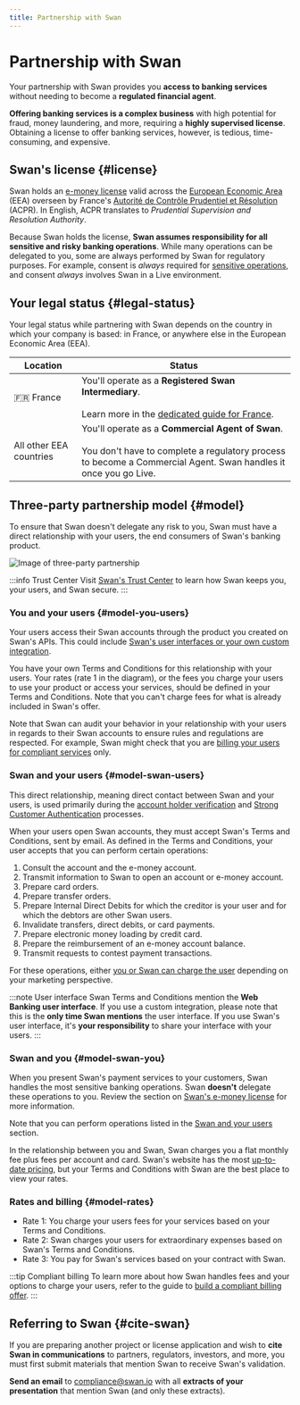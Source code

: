 ```yaml
---
title: Partnership with Swan
---
```


# Partnership with Swan

Your partnership with Swan provides you **access to banking services** without needing to become a **regulated financial agent**.

**Offering banking services is a complex business** with high potential for fraud, money laundering, and more, requiring a **highly supervised license**.
Obtaining a license to offer banking services, however, is tedious, time-consuming, and expensive.

## Swan's license {#license}

Swan holds an [e-money license](https://www.regafi.fr/spip.php?page=results&type=advanced&id_secteur=3&lang=en&denomination=Swan&siren=853827103&cib=17328&bic=&nom=&siren_agent=&num=&cat=0&retrait=0) valid across the [European Economic Area](./overview/country-coverage.mdx) (EEA) overseen by France's [Autorité de Contrôle Prudentiel et Résolution](https://acpr.banque-france.fr/en) (ACPR).
In English, ACPR translates to *Prudential Supervision and Resolution Authority*.

Because Swan holds the license, **Swan assumes responsibility for all sensitive and risky banking operations**.
While many operations can be delegated to you, some are always performed by Swan for regulatory purposes.
For example, consent is *always* required for [sensitive operations](../topics/users/consent/index.mdx#sensitive), and consent *always* involves Swan in a Live environment.

## Your legal status {#legal-status}

Your legal status while partnering with Swan depends on the country in which your company is based: in France, or anywhere else in the European Economic Area (EEA).

| Location | Status |
| --- | --- |
| 🇫🇷 France | You'll operate as a **Registered Swan Intermediary**.<br /><br />Learn more in the [dedicated guide for France](./overview/guide-orias.mdx). |
| All other EEA countries | You'll operate as a **Commercial Agent of Swan**.<br /><br />You don't have to complete a regulatory process to become a Commercial Agent. Swan handles it once you go Live. |

## Three-party partnership model {#model}

To ensure that Swan doesn't delegate any risk to you, Swan must have a direct relationship with your users, the end consumers of Swan's banking product.

![Image of three-party partnership](../images/partnership/three-party-model.png)

:::info Trust Center
Visit [Swan's Trust Center](https://trust.swan.io/) to learn how Swan keeps you, your users, and Swan secure.
:::

### You and your users {#model-you-users}

Your users access their Swan accounts through the product you created on Swan's APIs.
This could include [Swan's user interfaces or your own custom integration](../topics/get-started/choose-integration.mdx).

You have your own Terms and Conditions for this relationship with your users.
Your rates (rate 1 in the diagram), or the fees you charge your users to use your product or access your services, should be defined in your Terms and Conditions.
Note that you can't charge fees for what is already included in Swan's offer.

Note that Swan can audit your behavior in your relationship with your users in regards to their Swan accounts to ensure rules and regulations are respected.
For example, Swan might check that you are [billing your users for compliant services](../topics/accounts/billing/guide-compliant-billing.mdx) only.

### Swan and your users {#model-swan-users}

This direct relationship, meaning direct contact between Swan and your users, is used primarily during the [account holder verification](../topics/onboarding/account-holders/index.mdx#verifying-account-holders) and [Strong Customer Authentication](../topics/users/consent/index.mdx#sca) processes.

When your users open Swan accounts, they must accept Swan's Terms and Conditions, sent by email.
As defined in the Terms and Conditions, your user accepts that you can perform certain operations:

1. Consult the account and the e-money account.
1. Transmit information to Swan to open an account or e-money account.
1. Prepare card orders.
1. Prepare transfer orders.
1. Prepare Internal Direct Debits for which the creditor is your user and for which the debtors are other Swan users.
1. Invalidate transfers, direct debits, or card payments.
1. Prepare electronic money loading by credit card.
1. Prepare the reimbursement of an e-money account balance.
1. Transmit requests to contest payment transactions.

For these operations, either [you or Swan can charge the user](../topics/accounts/billing/guide-compliant-billing.mdx) depending on your marketing perspective.

:::note User interface
Swan Terms and Conditions mention the **Web Banking user interface**.
If you use a custom integration, please note that this is the **only time Swan mentions** the user interface.
If you use Swan's user interface, it's **your responsibility** to share your interface with your users.
:::

### Swan and you {#model-swan-you}

When you present Swan's payment services to your customers, Swan handles the most sensitive banking operations.
Swan **doesn't** delegate these operations to you.
Review the section on [Swan's e-money license](#license) for more information.

Note that you can perform operations listed in the [Swan and your users](#model-swan-users) section.

In the relationship between you and Swan, Swan charges you a flat monthly fee plus fees per account and card.
Swan's website has the most [up-to-date pricing](https://www.swan.io/pricing), but your Terms and Conditions with Swan are the best place to view your rates.

### Rates and billing {#model-rates}

- Rate 1: You charge your users fees for your services based on your Terms and Conditions.
- Rate 2: Swan charges your users for extraordinary expenses based on Swan's Terms and Conditions.
- Rate 3: You pay for Swan's services based on your contract with Swan.

:::tip Compliant billing
To learn more about how Swan handles fees and your options to charge your users, refer to the guide to [build a compliant billing offer](../topics/accounts/billing/guide-compliant-billing.mdx).
:::

## Referring to Swan {#cite-swan}

If you are preparing another project or license application and wish to **cite Swan in communications** to partners, regulators, investors, and more, you must first submit materials that mention Swan to receive Swan's validation.

**Send an email** to compliance@swan.io with all **extracts of your presentation** that mention Swan (and only these extracts).